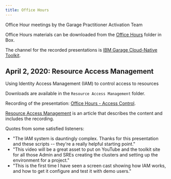 ```yaml
---
title: Office Hours
---
```


<PageDescription>

Office Hour meetings by the Garage Practitioner Activation Team

</PageDescription>

Office Hours materials can be downloaded from the [Office Hours](https://ibm.box.com/v/Office-Hours) folder in Box.

The channel for the recorded presentations is [IBM Garage Cloud-Native Toolkit](https://www.youtube.com/channel/UCCv359rg3CxVGFttCp0Tzvg).

## April 2, 2020: Resource Access Management

Using Identity Access Management (IAM) to control access to resources

Downloads are available in the `Resource Access Management` folder.

Recording of the presentation: [Office Hours - Access Control](https://www.youtube.com/watch?v=eayMGvkLZmI).

[Resource Access Management](/toolkit-resources/resource-mgmt) is an article that describes the content and includes the recording.

Quotes from some satisfied listeners:

- "The IAM system is dauntingly complex. Thanks for this presentation and these scripts -- they're a really helpful starting point."
- "This video will be a great asset to put on YouTube and the toolkit site for all those Admin and SREs creating the clusters and setting up the environment for a project."
- "This is the first time I have seen a screen cast showing how IAM works, and how to get it configure and test it with demo users."
